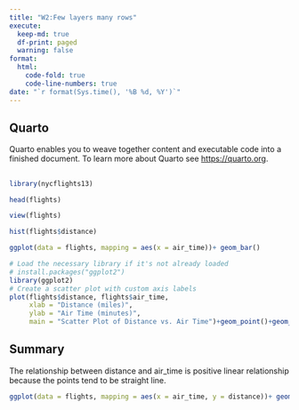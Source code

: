 ```yaml
---
title: "W2:Few layers many rows"
execute:
  keep-md: true
  df-print: paged
  warning: false
format:
  html:
    code-fold: true
    code-line-numbers: true
date: "`r format(Sys.time(), '%B %d, %Y')`"
---
```


## Quarto

Quarto enables you to weave together content and executable code into a finished document. To learn more about Quarto see <https://quarto.org>.

## 

```r
library(nycflights13)
```

```r
head(flights)
```

```r
view(flights)
```

```r
hist(flights$distance)
```

```r
ggplot(data = flights, mapping = aes(x = air_time))+ geom_bar()
```

```r
# Load the necessary library if it's not already loaded
# install.packages("ggplot2")
library(ggplot2)
# Create a scatter plot with custom axis labels
plot(flights$distance, flights$air_time, 
     xlab = "Distance (miles)", 
     ylab = "Air Time (minutes)", 
     main = "Scatter Plot of Distance vs. Air Time")+geom_point()+geom_smooth(method = "lm")
```

## Summary

The relationship between distance and air_time is positive linear relationship because the points tend to be straight line.

```r
ggplot(data = flights, mapping = aes(x = air_time, y = distance))+ geom_point()
```
